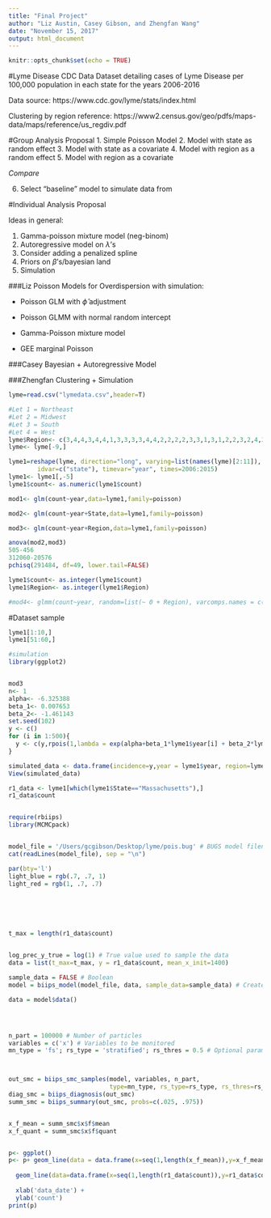 ```yaml
---
title: "Final Project"
author: "Liz Austin, Casey Gibson, and Zhengfan Wang"
date: "November 15, 2017"
output: html_document
---
```


```r
knitr::opts_chunk$set(echo = TRUE)
```

#Lyme Disease CDC Data
Dataset detailing cases of Lyme Disease per 100,000 population in each state for the years 2006-2016

Data source:
https://www.cdc.gov/lyme/stats/index.html


Clustering by region reference:
https://www2.census.gov/geo/pdfs/maps-data/maps/reference/us_regdiv.pdf

#Group Analysis Proposal
1. Simple Poisson Model 
2. Model with state as random effect
3. Model with state as a covariate 
4. Model with region as a random effect
5. Model with region as a covariate

*Compare*

6. Select "baseline" model to simulate data from 

#Individual Analysis Proposal

Ideas in general:

1. Gamma-poisson mixture model (neg-binom)
2. Autoregressive model on $\lambda$'s 
3. Consider adding a penalized spline
4. Priors on $\beta$'s/bayesian land
5. Simulation

###Liz
Poisson Models for Overdispersion with simulation:

  + Poisson GLM with $\hat\phi$ adjustment 
  
  + Poisson GLMM with normal random intercept
  
  + Gamma-Poisson mixture model
  
  + GEE marginal Poisson
  
###Casey
Bayesian + Autoregressive Model

###Zhengfan
Clustering + Simulation

```r
lyme=read.csv("lymedata.csv",header=T)

#Let 1 = Northeast
#Let 2 = Midwest
#Let 3 = South
#Let 4 = West
lyme$Region<- c(3,4,4,3,4,4,1,3,3,3,3,4,4,2,2,2,2,3,3,1,3,1,2,2,3,2,4,2,4,1,1,4,1,3,2,2,3,4,1,1,3,2,3,3,4,1,3,4,3,2,4)
lyme<- lyme[-9,]

lyme1=reshape(lyme, direction="long", varying=list(names(lyme)[2:11]), v.names="count", 
        idvar=c("state"), timevar="year", times=2006:2015)
lyme1<- lyme1[,-5]
lyme1$count<- as.numeric(lyme1$count)

mod1<- glm(count~year,data=lyme1,family=poisson)

mod2<- glm(count~year+State,data=lyme1,family=poisson) 

mod3<- glm(count~year+Region,data=lyme1,family=poisson) 

anova(mod2,mod3)
505-456
312060-20576
pchisq(291484, df=49, lower.tail=FALSE)

lyme1$count<- as.integer(lyme1$count)
lyme1$Region<- as.integer(lyme1$Region)

#mod4<- glmm(count~year, random=list(~ 0 + Region), varcomps.names = c("1","2","3","4"), data=lyme1, family.glmm=poisson.glmm)
```

#Dataset sample 

```r
lyme1[1:10,]
lyme1[51:60,]
```

```r
#simulation
library(ggplot2)


mod3
n<- 1
alpha<- -6.325388
beta_1<- 0.007653 
beta_2<- -1.461143
set.seed(102)
y <- c()
for (i in 1:500){
  y <- c(y,rpois(1,lambda = exp(alpha+beta_1*lyme1$year[i] + beta_2*lyme1$Region[i])))
}

simulated_data <- data.frame(incidence=y,year = lyme1$year, region=lyme1$Region)
View(simulated_data)

r1_data <- lyme1[which(lyme1$State=="Massachusetts"),]
r1_data$count


require(rbiips)
library(MCMCpack)


model_file = '/Users/gcgibson/Desktop/lyme/pois.bug' # BUGS model filename
cat(readLines(model_file), sep = "\n")

par(bty='l')
light_blue = rgb(.7, .7, 1)
light_red = rgb(1, .7, .7)






t_max = length(r1_data$count)


log_prec_y_true = log(1) # True value used to sample the data
data = list(t_max=t_max, y = r1_data$count, mean_x_init=1400)

sample_data = FALSE # Boolean
model = biips_model(model_file, data, sample_data=sample_data) # Create Biips model and sample data

data = model$data()




n_part = 100000 # Number of particles
variables = c('x') # Variables to be monitored
mn_type = 'fs'; rs_type = 'stratified'; rs_thres = 0.5 # Optional parameters



out_smc = biips_smc_samples(model, variables, n_part,
                            type=mn_type, rs_type=rs_type, rs_thres=rs_thres)
diag_smc = biips_diagnosis(out_smc)
summ_smc = biips_summary(out_smc, probs=c(.025, .975))


x_f_mean = summ_smc$x$f$mean
x_f_quant = summ_smc$x$f$quant


p<- ggplot() 
p<- p+ geom_line(data = data.frame(x=seq(1,length(x_f_mean)),y=x_f_mean), aes(x = x, y = y), color = "red") +
  
  geom_line(data=data.frame(x=seq(1,length(r1_data$count)),y=r1_data$count), aes(x = x, y = y), color = "blue") +
  
  xlab('data_date') +
  ylab('count')
print(p)


```
